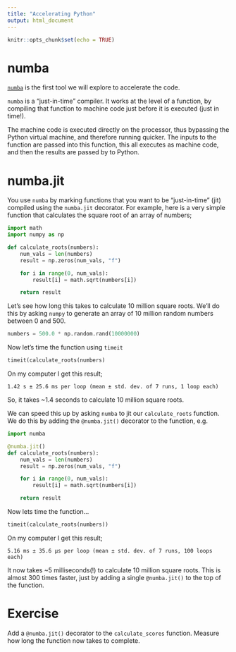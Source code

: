 ```yaml
---
title: "Accelerating Python"
output: html_document
---
```


```r
knitr::opts_chunk$set(echo = TRUE)
```

# numba

[`numba`](https://numba.readthedocs.io/en/stable/) is the first tool
we will explore to accelerate the code.

`numba` is a "just-in-time" compiler. It works at the level of a function,
by compiling that function to machine code just before it is executed
(just in time!).

The machine code is executed directly on the processor, thus bypassing
the Python virtual machine, and therefore running quicker. The inputs
to the function are passed into this function, this all executes as
machine code, and then the results are passed by to Python.

# numba.jit

You use `numba` by marking functions that you want to be "just-in-time"
(jit) compiled using the `numba.jit` decorator. For example, here is
a very simple function that calculates the square root of an array
of numbers;

```python
import math
import numpy as np

def calculate_roots(numbers):
    num_vals = len(numbers)
    result = np.zeros(num_vals, "f")

    for i in range(0, num_vals):
        result[i] = math.sqrt(numbers[i])

    return result
```

Let's see how long this takes to calculate 10 million square roots. We'll
do this by asking `numpy` to generate an array of 10 million random numbers
between 0 and 500.

```python
numbers = 500.0 * np.random.rand(10000000)
```

Now let's time the function using `timeit`

```python
timeit(calculate_roots(numbers)
```

On my computer I get this result;

```
1.42 s ± 25.6 ms per loop (mean ± std. dev. of 7 runs, 1 loop each)
```

So, it takes ~1.4 seconds to calculate 10 million square roots.

We can speed this up by asking `numba` to jit our `calculate_roots`
function. We do this by adding the `@numba.jit()` decorator to the
function, e.g.

```python
import numba

@numba.jit()
def calculate_roots(numbers):
    num_vals = len(numbers)
    result = np.zeros(num_vals, "f")

    for i in range(0, num_vals):
        result[i] = math.sqrt(numbers[i])

    return result
```

Now lets time the function...

```python
timeit(calculate_roots(numbers))
```

On my computer I get this result;

```
5.16 ms ± 35.6 µs per loop (mean ± std. dev. of 7 runs, 100 loops each)
```

It now takes ~5 milliseconds(!) to calculate 10 million square roots.
This is almost 300 times faster, just by adding a single `@numba.jit()`
to the top of the function.

# Exercise

Add a `@numba.jit()` decorator to the `calculate_scores` function.
Measure how long the function now takes to complete.
